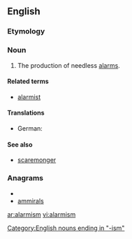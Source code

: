 ==English==
===Etymology===
{{suffix|alarm|ism}}

===Noun===
{{wikipedia}}
{{en-noun|-}}

# The production of needless [[alarm]]s.

====Related terms====
*[[alarmist]]

====Translations====
{{trans-top|production of needless alarms}}
* German: {{t-|de|Alarmismus|m}}
{{trans-mid}}
{{trans-bottom}}

====See also====
*[[scaremonger]]

===Anagrams===
* {{alphagram|aailmmrs}}
* [[ammirals#English|ammirals]]


[[Category:English nouns ending in "-ism"]]

[[ar:alarmism]]
[[vi:alarmism]]